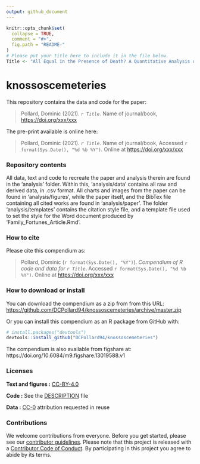 ```yaml
---
output: github_document
---
```


<!-- README.md is generated from README.Rmd. Please edit that file -->

```r
knitr::opts_chunk$set(
  collapse = TRUE,
  comment = "#>",
  fig.path = "README-"
)
# Please put your title here to include it in the file below. 
Title <- "All Equal in the Presence of Death? A Quantitative Analysis of the Early Iron Age Cemeteries of Knossos"
```

# knossoscemeteries

This repository contains the data and code for the paper:

> Pollard, Dominic (2021). _`r Title`_. Name of journal/book, <https://doi.org/xxx/xxx>

The pre-print available is online here:

> Pollard, Dominic (2021). _`r Title`_. Name of journal/book, Accessed `r format(Sys.Date(), "%d %b %Y")`. Online at <https://doi.org/xxx/xxx>

### Repository contents

All data, text and code to recreate the paper and analysis therein are found in the 'analysis' folder. Within this, 'analysis/data' contains all raw and derived data, in .csv format. All charts and images from the paper can be found in 'analysis/figures', while the paper itself, and the BibTex file containing all cited works are found in 'analysis/paper'. The folder 'analysis/templates' contains the citation style file, and a template file used to set the style for the Word document produced by 'Family_Fortunes_Article.Rmd'.

### How to cite

Please cite this compendium as:

> Pollard, Dominic (`r format(Sys.Date(), "%Y")`). _Compendium of R code and data for `r Title`_. Accessed `r format(Sys.Date(), "%d %b %Y")`. Online at <https://doi.org/xxx/xxx>

### How to download or install

You can download the compendium as a zip from from this URL: <https://github.com/DCPollard94/knossoscemeteries/archive/master.zip>

Or you can install this compendium as an R package from GitHub with:
```r
# install.packages("devtools")
devtools::install_github("DCPollard94/knossoscemeteries")
```

The compendium is also available from figshare at: https://doi.org/10.6084/m9.figshare.13019588.v1

### Licenses

**Text and figures :**  [CC-BY-4.0](http://creativecommons.org/licenses/by/4.0/)

**Code :** See the [DESCRIPTION](DESCRIPTION) file

**Data :** [CC-0](http://creativecommons.org/publicdomain/zero/1.0/) attribution requested in reuse

### Contributions

We welcome contributions from everyone. Before you get started, please see our [contributor guidelines](CONTRIBUTING.md). Please note that this project is released with a [Contributor Code of Conduct](CONDUCT.md). By participating in this project you agree to abide by its terms.

